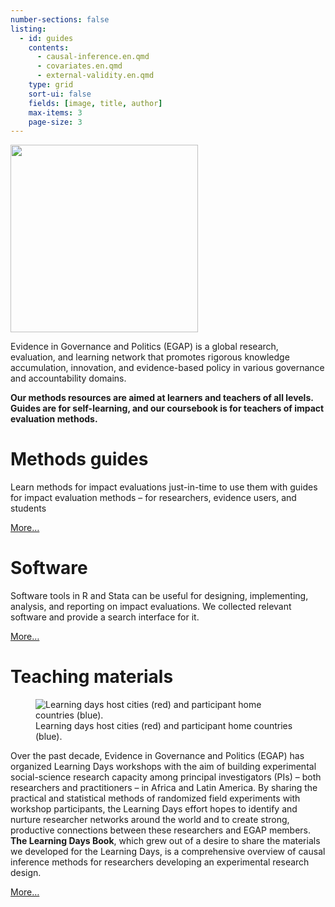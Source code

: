 ```yaml
---
number-sections: false
listing: 
  - id: guides
    contents: 
      - causal-inference.en.qmd
      - covariates.en.qmd
      - external-validity.en.qmd
    type: grid
    sort-ui: false
    fields: [image, title, author]
    max-items: 3
    page-size: 3
---
```



![](/img/egap-logo.svg){width="300px" fig-align="center"}

Evidence in Governance and Politics (EGAP) is a global research, evaluation, and learning network that promotes rigorous knowledge accumulation, innovation, and evidence-based policy in various governance and accountability domains.

**Our methods resources are aimed at learners and teachers of all levels. Guides are for self-learning, and our coursebook is for teachers of impact evaluation methods.**

# Methods guides {.unlisted}

Learn methods for impact evaluations just-in-time to use them with guides for impact evaluation methods -- for researchers, evidence users, and students

:::{#guides}
:::

[More...](/guides.html)

# Software {.unlisted}

Software tools in R and Stata can be useful for designing, implementing, analysis, and reporting on impact evaluations. We collected relevant software and provide a search interface for it.

[More...](/software.html)

# Teaching materials {.unlisted}

![Learning days host cities (red) and participant home countries (blue).](/img/ldmap.svg)

Over the past decade, Evidence in Governance and Politics (EGAP) has organized Learning Days workshops with the aim of building experimental social-science research capacity among principal investigators (PIs) – both researchers and practitioners – in Africa and Latin America. By sharing the practical and statistical methods of randomized field experiments with workshop participants, the Learning Days effort hopes to identify and nurture researcher networks around the world and to create strong, productive connections between these researchers and EGAP members. **The Learning Days Book**, which grew out of a desire to share the materials we developed for the Learning Days, is a comprehensive overview of causal inference methods for researchers developing an experimental research design.  

[More...](/teaching.html)
